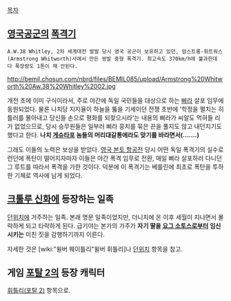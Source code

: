 [[목차]]
== [[영국]][[공군]]의 [[폭격기]] ==
 A.W.38 Whitley, 2차 세계대전 발발 당시 영국 공군이 보유하고 있던, 암스트롱-휘트워스(Armstrong Whitworth)사에서 만든 쌍발 중형 폭격기. 최고속도 370km/h에 불과한데다 폭장량도 1톤이 채 안된다. 

http://bemil.chosun.com/nbrd/files/BEMIL085/upload/Armstrong%20Whitworth%20Aw.38%20Whitley%2002.jpg

개전 초에 이미 구식이라서, 주로 야간에 독일 국민들을 대상으로 하는 [[삐라]] 살포 임무에 동원되었다. 물론 나치당 지지율이 하늘을 뚫을 기세이던 전쟁 초반에 '학정을 펼치는 히틀러를 몰아내고 당신들 손으로 평화를 되찾으시라'는 내용의 삐라가 씨알도 먹혀들 리가 없었으므로, 당시 승무원들은 일부러 삐라 뭉치를 묶은 끈을 풀지도 않고 내던지기도 했다고 한다. '''나치 [[게슈타포]] 놈들의 머리대갈통에라도 맞기를 바라면서(.......)'''

그래도 이들의 노력은 보상을 받았다. [[영국 본토 항공전]] 당시 어떤 독일 폭격기의 실수로 런던에 폭탄이 떨어지자마자 이들은 야간 폭격 임무로 전환, 매일 삐라 살포하러 다니던 그 루트를 따라서 폭격을 가한 것이다. 덕분에 이 폭격기는 베를린에 최초로 폭탄을 투하한 기체로 역사에 남게 되었다. 

== [[크툴루 신화]]에 등장하는 일족 ==
[[던위치]]에 거주하는 일족. 본래 명문 일족이었지만, 더니치에 온 이후 세월이 지나면서 몰락하게 되고 타락하게 된다. 급기야는 본가의 가주가 '''자기 딸을 [[요그 소토스]]로부터 임신시키는''' 미친 짓을 감행하기까지 이른다.

자세한 것은 [wiki:"윌버 웨이틀리"윌버 휘틀리]나 [[던위치]] 항목을 참고.

== 게임 [[포탈 2]]의 등장 캐릭터 ==
[[휘틀리(포탈 2)]] 항목으로.
